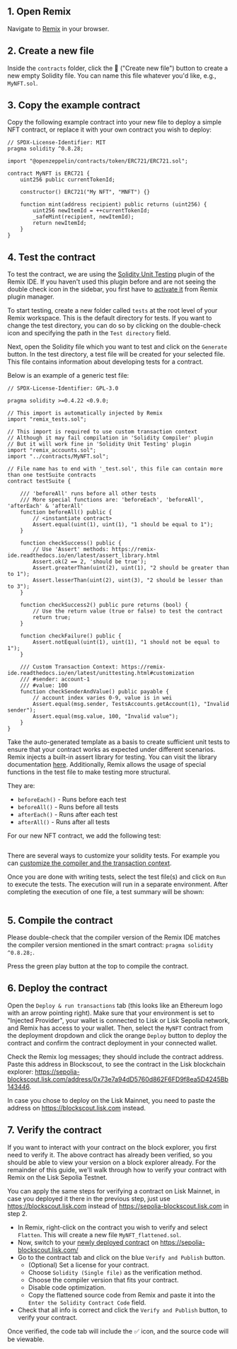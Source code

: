 ## 1. Open Remix

Navigate to [Remix](https://remix.ethereum.org) in your browser.

## 2. Create a new file

Inside the `contracts` folder, click the 📄 ("Create new file") button to create a new empty Solidity file.
You can name this file whatever you'd like, e.g., `MyNFT.sol`.

## 3. Copy the example contract

Copy the following example contract into your new file to deploy a simple NFT contract, or replace it with your own contract you wish to deploy:

```solidity
// SPDX-License-Identifier: MIT
pragma solidity ^0.8.28;

import "@openzeppelin/contracts/token/ERC721/ERC721.sol";

contract MyNFT is ERC721 {
    uint256 public currentTokenId;

    constructor() ERC721("My NFT", "MNFT") {}

    function mint(address recipient) public returns (uint256) {
        uint256 newItemId = ++currentTokenId;
        _safeMint(recipient, newItemId);
        return newItemId;
    }
}
```

## 4. Test the contract
To test the contract, we are using the [Solidity Unit Testing](https://remix-ide.readthedocs.io/en/latest/unittesting.html) plugin of the Remix IDE.
If you haven't used this plugin before and are not seeing the double check icon in the sidebar, you first have to [activate it](https://remix-ide.readthedocs.io/en/latest/unittesting.html) from Remix plugin manager.

To start testing, create a new folder called `tests` at the root level of your Remix workspace.
This is the default directory for tests.
If you want to change the test directory, you can do so by clicking on the double-check icon and specifying the path in the `Test directory` field.

Next, open the Solidity file which you want to test and click on the `Generate` button.
In the test directory, a test file will be created for your selected file.
This file contains information about developing tests for a contract.

Below is an example of a generic test file:

```solidity
// SPDX-License-Identifier: GPL-3.0
        
pragma solidity >=0.4.22 <0.9.0;

// This import is automatically injected by Remix
import "remix_tests.sol"; 

// This import is required to use custom transaction context
// Although it may fail compilation in 'Solidity Compiler' plugin
// But it will work fine in 'Solidity Unit Testing' plugin
import "remix_accounts.sol";
import "../contracts/MyNFT.sol";

// File name has to end with '_test.sol', this file can contain more than one testSuite contracts
contract testSuite {

    /// 'beforeAll' runs before all other tests
    /// More special functions are: 'beforeEach', 'beforeAll', 'afterEach' & 'afterAll'
    function beforeAll() public {
        // <instantiate contract>
        Assert.equal(uint(1), uint(1), "1 should be equal to 1");
    }

    function checkSuccess() public {
        // Use 'Assert' methods: https://remix-ide.readthedocs.io/en/latest/assert_library.html
        Assert.ok(2 == 2, 'should be true');
        Assert.greaterThan(uint(2), uint(1), "2 should be greater than to 1");
        Assert.lesserThan(uint(2), uint(3), "2 should be lesser than to 3");
    }

    function checkSuccess2() public pure returns (bool) {
        // Use the return value (true or false) to test the contract
        return true;
    }
    
    function checkFailure() public {
        Assert.notEqual(uint(1), uint(1), "1 should not be equal to 1");
    }

    /// Custom Transaction Context: https://remix-ide.readthedocs.io/en/latest/unittesting.html#customization
    /// #sender: account-1
    /// #value: 100
    function checkSenderAndValue() public payable {
        // account index varies 0-9, value is in wei
        Assert.equal(msg.sender, TestsAccounts.getAccount(1), "Invalid sender");
        Assert.equal(msg.value, 100, "Invalid value");
    }
}
```

Take the auto-generated template as a basis to create sufficient unit tests to ensure that your contract works as expected under different scenarios.
Remix injects a built-in assert library for testing.
You can visit the library documentation [here](https://remix-ide.readthedocs.io/en/latest/assert_library).
Additionally, Remix allows the usage of special functions in the test file to make testing more structural.

They are:

- `beforeEach()` - Runs before each test
- `beforeAll()` - Runs before all tests
- `afterEach()` - Runs after each test
- `afterAll()` - Runs after all tests

For our new NFT contract, we add the following test:

```solidity
```

There are several ways to customize your solidity tests.
For example you can [customize the compiler and the transaction context](https://remix-ide.readthedocs.io/en/latest/unittesting.html#customization).

Once you are done with writing tests, select the test file(s) and click on `Run` to execute the tests.
The execution will run in a separate environment.
After completing the execution of one file, a test summary will be shown:

```text
```

## 5. Compile the contract

Please double-check that the compiler version of the Remix IDE matches the compiler version mentioned in the smart contract: `pragma solidity ^0.8.28;`.

Press the green play button at the top to compile the contract.

## 6. Deploy the contract

Open the `Deploy & run transactions` tab (this looks like an Ethereum logo with an arrow pointing right).
Make sure that your environment is set to "Injected Provider", your wallet is connected to Lisk or Lisk Sepolia network, and Remix has access to your wallet.
Then, select the `MyNFT` contract from the deployment dropdown and click the orange `Deploy` button to deploy the contract and confirm the contract deployment in your connected wallet.

Check the Remix log messages; they should include the contract address.
Paste this address in Blockscout, to see the contract in the Lisk blockchain explorer: https://sepolia-blockscout.lisk.com/address/0x73e7a94dD5760d862F6FD9f8ea5D4245Bb143446.

In case you chose to deploy on the Lisk Mainnet, you need to paste the address on https://blockscout.lisk.com instead.

## 7. Verify the contract

If you want to interact with your contract on the block explorer, you first need to verify it.
The above contract has already been verified, so you should be able to view your version on a block explorer already.
For the remainder of this guide, we'll walk through how to verify your contract with Remix on the Lisk Sepolia Testnet.

You can apply the same steps for verifying a contract on Lisk Mainnet, in case you deployed it there in the previous step, just use https://blockscout.lisk.com instead of https://sepolia-blockscout.lisk.com in step 2.

  - In Remix, right-click on the contract you wish to verify and select `Flatten`.
  This will create a new file `MyNFT_flattened.sol`.
  - Now, switch to your [newly deployed contract](https://sepolia-blockscout.lisk.com/address/0x73e7a94dD5760d862F6FD9f8ea5D4245Bb143446) on https://sepolia-blockscout.lisk.com/
  - Go to the contract tab and click on the blue `Verify and Publish` button.
    - (Optional) Set a license for your contract.
    - Choose `Solidity (Single file)` as the verification method.
    - Choose the compiler version that fits your contract.
    - Disable code optimization.
    - Copy the flattened source code from Remix and paste it into the `Enter the Solidity Contract Code` field.
  - Check that all info is correct and click the `Verify and Publish` button, to verify your contract.
  
  Once verified, the code tab will include the ✅ icon, and the source code will be viewable.
